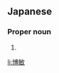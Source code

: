 ==Japanese==
{{ja-kanjitab|ひろ|とし|yomi=k}}

===Proper noun===
{{ja-pos|proper|ひろとし}}

# {{given name|male|lang=ja|sort=ひろとし}}

[[li:博敏]]
